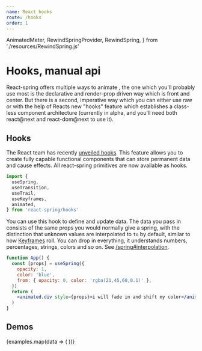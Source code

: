 ```yaml
---
name: React hooks
route: /hooks
order: 1
---
```


  AnimatedMeter,
  RewindSpringProvider,
  RewindSpring,
} from './resources/RewindSpring.js'

# Hooks, manual api

<p>
  <span className="highlight">
    React-spring offers multiple ways to animate
  </span>
  , the one which you'll probably use most is the declarative and render-prop driven
  way which is front and center. But there is a second, imperative way which you
  can either use raw or with the help of Reacts new "hooks" feature which establishes
  a class-less component architecture (currently in alpha, and you'll need both react@next
  and react-dom@next to use it).
</p>

## Hooks

The React team has recently [unveiled hooks](https://conf.reactjs.org/). This feature allows you to create fully capable functional components that can store permanent data and cause effects. All react-spring primitives are now available as hooks.

```jsx
import {
  useSpring,
  useTransition,
  useTrail,
  useKeyframes,
  animated,
} from 'react-spring/hooks'
```

You can use this hook to define and update data. The data you pass in consists of the same props you would normally give a spring, with the distinction that unknown values are interpolated to `to` by default, similar to how [Keyframes](/keyframes) roll. You can drop in everything, it understands numbers, percentages, strings, colors and so on. See [/spring#interpolation](/spring#interpolation).

```jsx
function App() {
  const [props] = useSpring({
    opacity: 1,
    color: 'blue',
    from: { opacity: 0, color: 'rgba(21,45,60,0.1)' },
  })
  return (
    <animated.div style={props}>i will fade in and shift my color</animated.div>
  )
}
```

## Demos

<DemoGrid padding={0}>
  {examples.map(data => (
    <Demo
      key={data.name}
      {...data}
      link={`https://github.com/drcmda/react-spring/tree/master/examples/demos/${
        data.name
      }`}
      import={import('../examples/demos/' + data.name)}
    />
  ))}
</DemoGrid>
